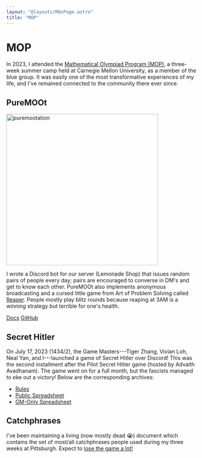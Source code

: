 ```yaml
---
layout: "@layouts/MdxPage.astro"
title: "MOP"
---
```



# MOP

In 2023, I attended the [Mathematical Olympiad Program
(MOP)](https://web.evanchen.cc/mop.html), a three-week summer camp held at
Carnegie Mellon University, as a member of the blue group. It was easily one of
the most transformative experiences of my life, and I've remained connected to
the community there ever since.

## PureMOOt


<div class="flex justify-center items-center gap-3 m-0 p-0">
<div class="m-0 p-0">
<Image src={Puremoot} width={800} style="width:400px" alt="puremootation" />
</div></div>

I wrote a Discord bot for our server (Lemonade Shop) that issues random pairs of
people every day; pairs are encouraged to converse in DM's and get to know each
other. PureMOOt also implements anonymous broadcasting and a cursed little game
from Art of Problem Solving called [Reaper](https://aops.com/reaper). People mostly play blitz rounds
because reaping at 3AM is a winning strategy but terrible for one's health.

[Docs](https://puremoot.junickim.me/docs)
[GitHub](https://github.com/junikimm717/puremoot)

## Secret Hitler

On July 17, 2023 (1434/2), the Game Masters---Tiger Zhang, Vivian Loh, Neal Yan,
and I---launched a game of Secret Hitler over Discord! This was the second
installment after the Pilot Secret Hitler game (hosted by Advaith Avadhanam).
The game went on for a full month, but the fascists managed to eke out a
victory! Below are the corresponding archives:

- [Rules](https://docs.google.com/document/d/1MkjI37VyLUUpq4MXB7u6R3YPBSQ4xqmF-H0FNfo_5LI/edit#heading=h.46bfll5zm5yo)
- [Public Spreadsheet](https://docs.google.com/spreadsheets/d/1g0sH1l7K7ceMQ9WZ0Inxr2Lld-BGTMuNX2wJTq8Fi6Y/edit?usp=sharing)
- [GM-Only Spreadsheet](https://docs.google.com/spreadsheets/d/1jLf5BYkwEaNlg4oFgRa876Ap2koxYv0ptkkoN29_ikE/edit#gid=1383629837)

## Catchphrases

I've been maintaining a living (now mostly dead :sob:) document which contains
the set of most/all catchphrases people used during my three weeks at
Pittsburgh. Expect to [lose the game a lot!](/mop_degen.pdf)
